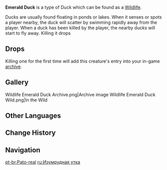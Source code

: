 {{Wildlife Infobox
|image    = Wildlife Emerald Duck Icon.png
|family   = Birds
|group    = Ducks
|location = 
}}
{{Description|A quacking waterfowl. It lives around the rivers, lakes, and wetlands of Teyvat.<br />This wild duck with brilliant green feathers adorning its head and neck is especially sensitive to changes in the wind. It enjoys frolicking in areas of warm water.|in-game description from the [[Archive]]}}
'''Emerald Duck''' is a type of Duck which can be found as a [[Wildlife]].

Ducks are usually found floating in ponds or lakes. When it senses or spots a player nearby, the duck will scatter by swimming rapidly away from the player. When a duck has been killed by the player, the nearby ducks will start to fly away. Killing it drops {{Item|Fowl|30|x=1}}

==Drops==
{{Card|Fowl|1}}

Killing one for the first time will add this creature's entry into your in-game [[archive]].

==Gallery==
<gallery hideaddbutton="true" captionalign="center">
Wildlife Emerald Duck Archive.png|Archive image
Wildlife Emerald Duck Wild.png|In the Wild
</gallery>

==Other Languages==
{{Other Languages
|en      = Emerald Duck
|zhs     = 翠冠鸭
|zhs_rm  = Cuì Guān Yā
|zht     = 翠冠鴨
|zht_rm  = Cuì Guān Yā
|zh_tl   = Emerald Crown Duck
|ja      = 翠冠鴨
|ja_rm   = Suikan'ou{{Assumed}}
|ja_tl   = Green-Crowned Wild Duck
|ko      = 푸른 목 오리
|ko_rm   = 
|ko_tl   = 
|es      = Ánade esmeralda
|es_tl   = Emerald Duck
|fr      = Canard émeraude
|fr_tl   = Emerald Duck
|ru      = Изумрудная утка
|ru_tl   = 
|th      = Emerald Duck
|vi      = Vịt
|vi_tl   = 
|de      = Grünhauptente
|de_tl   = Green Head Duck
|id      = Emerald Duck
|pt      = Pato-real
|pt_tl   = 
}}

==Change History==
{{Change History|1.0}}

==Navigation==
{{Wildlife Navbox}}

[[pt-br:Pato-real]]
[[ru:Изумрудная утка]]